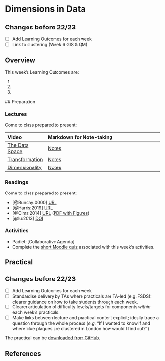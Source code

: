 # Dimensions in Data

:::{.callout-warning}
## Changes before 22/23

- [ ] Add Learning Outcomes for each week
- [ ] Link to clustering (Week 6 GIS & QM) 
:::

## Overview

::: {.callout-important}
This week's Learning Outcomes are:

1. 
2. 
3. 
::: 


## Preparation

### Lectures

Come to class prepared to present:

| Video | Markdown for Note-taking |
| :---- | :----------------------- |
| [The Data Space](https://web.microsoftstream.com/video/9c365da5-81b4-43f8-8296-16086f3f5887) | [Notes](../lectures/9.1-Data_Space.qmd) |
| [Transformation](https://web.microsoftstream.com/video/070225ac-285b-4408-8c2a-35e223b79845) | [Notes](../lectures/9.2-Transformation.qmd) |
| [Dimensionality](https://web.microsoftstream.com/video/9b47ffbb-de09-4538-bf84-66decfd1250b) | [Notes](../lectures/9.3-Dimensionality.qmd) |

### Readings

Come to class prepared to present:

- [@Bunday:0000] [URL](https://www.ucl.ac.uk/~ucahhwi/AFinalTale.pdf)
- [@Harris:2019] [URL](https://rpubs.com/profrichharris/uni-rankings)
- [@Cima:2014] [URL](https://priceonomics.com/the-most-and-least-diverse-cities-in-america/) ([PDF with Figures](https://github.com/jreades/fsds/blob/master/docs/The_Least_Segregated_Cities_in_America.pdf))
- [@lu:2013] [DOI](https://doi.org/10.1111/j.1467-9639.2012.00524.x)

### Activities

- Padlet: [Collaborative Agenda]
- Complete the [short Moodle quiz](https://moodle.ucl.ac.uk/mod/quiz/view.php?id=2621322) associated with this week's activities.

## Practical

:::{.callout-warning}
## Changes before 22/23
- [ ] Add Learning Outcomes for each week
- [ ] Standardise delivery by TAs where practicals are TA-led (e.g. FSDS): clearer guidance on how to take students through each week.
- [ ] Clearer articulation of difficulty levels/targets for components *within* each week’s practicals.
- [ ] Make links between lecture and practical content explicit; ideally trace a question through the whole process (*e.g.* “If I wanted to know if and where blue plaques are clustered in London how would I find out?”)
:::

The practical can be [downloaded from GitHub](https://github.com/jreades/fsds/blob/master/practicals/Practical-09-Dimensions_in_Data.ipynb).

## References

